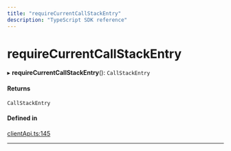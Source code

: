 ```yaml
---
title: "requireCurrentCallStackEntry"
description: "TypeScript SDK reference"
---
```


# requireCurrentCallStackEntry

▸ **requireCurrentCallStackEntry**(): `CallStackEntry`

#### Returns

`CallStackEntry`

#### Defined in

[clientApi.ts:145](https://github.com/wandb/weave/blob/b1d9129c93572ba073682dba39c7e414a0627f7e/sdks/node/src/clientApi.ts#L145)

___
